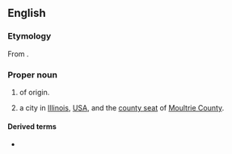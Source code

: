 ==English==
{{wikipedia|Sullivan (surname)}}
{{slim-wikipedia|Sullivan, Illinois}}

===Etymology===
From {{der|en|ga|Ó Súilleabháin}}.

===Proper noun===
{{en-proper noun}}

# {{surname|from=Irish|lang=en|dot=}} of {{l|en|Irish}} origin.
# a city in [[Illinois]], [[USA]], and the [[county seat]] of [[Moultrie County]].

====Derived terms====
* {{l|en|Sullivan County}}

{{topics|en|Illinois}}